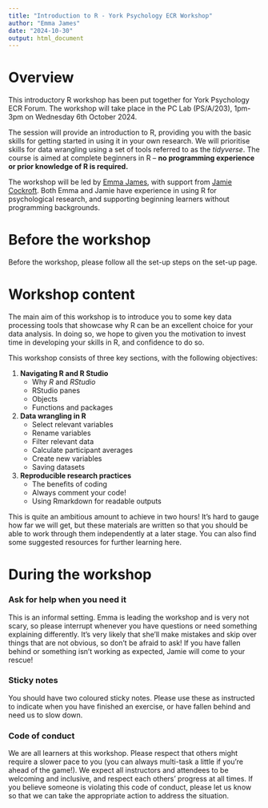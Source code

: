 ```yaml
---
title: "Introduction to R - York Psychology ECR Workshop"
author: "Emma James"
date: "2024-10-30"
output: html_document
---
```


# Overview

This introductory R workshop has been put together for York Psychology ECR Forum. The workshop will take place in the PC Lab (PS/A/203), 1pm-3pm on Wednesday 6th October 2024.

The session will provide an introduction to R, providing you with the basic skills for getting started in using it in your own research. We will prioritise skills for data wrangling using a set of tools referred to as the *tidyverse*. The course is aimed at complete beginners in R -- **no programming experience or prior knowledge of R is required.**

The workshop will be led by [Emma James](https://www.york.ac.uk/psychology/staff/academicstaff/james,-emma/), with support from [Jamie Cockroft](https://www.york.ac.uk/psychology/staff/postdocs/cockcroft,-jamie/). Both Emma and Jamie have experience in using R for psychological research, and supporting beginning learners without programming backgrounds.

# Before the workshop

Before the workshop, please follow all the set-up steps on the set-up page.

# Workshop content

The main aim of this workshop is to introduce you to some key data processing tools that showcase why R can be an excellent choice for your data analysis. In doing so, we hope to given you the motivation to invest time in developing your skills in R, and confidence to do so.

This workshop consists of three key sections, with the following objectives:

1.  **Navigating R and R Studio**
    -   Why *R* and *RStudio*
    -   RStudio panes
    -   Objects
    -   Functions and packages
2.  **Data wrangling in R**
    -   Select relevant variables
    -   Rename variables
    -   Filter relevant data
    -   Calculate participant averages
    -   Create new variables
    -   Saving datasets
3.  **Reproducible research practices**
    -   The benefits of coding
    -   Always comment your code!
    -   Using Rmarkdown for readable outputs

This is quite an ambitious amount to achieve in two hours! It's hard to gauge how far we will get, but these materials are written so that you should be able to work through them independently at a later stage. You can also find some suggested resources for further learning here.

# During the workshop

### Ask for help when you need it

This is an informal setting. Emma is leading the workshop and is very not scary, so please interrupt whenever you have questions or need something explaining differently. It's very likely that she'll make mistakes and skip over things that are not obvious, so don't be afraid to ask! If you have fallen behind or something isn't working as expected, Jamie will come to your rescue!

### Sticky notes

You should have two coloured sticky notes. Please use these as instructed to indicate when you have finished an exercise, or have fallen behind and need us to slow down.

### Code of conduct

We are all learners at this workshop. Please respect that others might require a slower pace to you (you can always multi-task a little if you're ahead of the game!). We expect all instructors and attendees to be welcoming and inclusive, and respect each others' progress at all times. If you believe someone is violating this code of conduct, please let us know so that we can take the appropriate action to address the situation.
